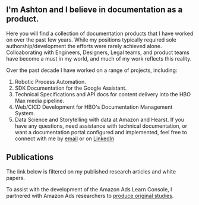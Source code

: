 
## I'm Ashton and I believe in documentation as a product.

Here you will find a collection of documentation products that I have worked on over the past few years. While my positions typically required sole authorship/development the efforts were rarely achieved alone. Colloaborating with Engineers, Designers, Legal teams, and 
product teams have become a must in my world, and much of my work reflects this reality.

Over the past decade I have worked on a range of projects, including:

1. Robotic Process Automation.
1. SDK Documentation for the Google Assistant.
1. Technical Specifications and API docs for content delivery into the HBO Max media pipeline.
1. Web/CICD Development for HBO's Documentation Management System.
1. Data Science and Storytelling with data at Amazon and Hearst.
If you have any questions, need assistance with technical documentation, or want a documentation portal configured and implemented, feel free to connect with me by [email](mailto:ashtonbrownmba@gmail) or on [LinkedIn](https://www.linkedin.com/in/ashton-brown-mba-6000238a/)

  ## Publications

  <div class ="note">The link below is filtered on my published research articles and white papers.</div>

To assist with the development of the Amazon Ads Learn Console, I partnered with Amazon Ads researchers to [produce original studies](https://advertising.amazon.com/search?q=Ashton%20Brown).


